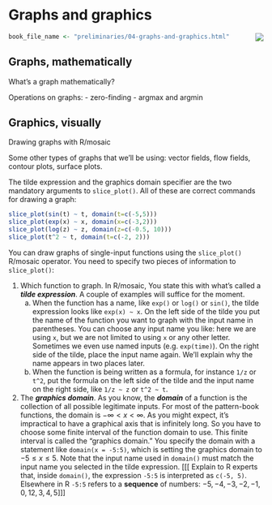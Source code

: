 # Graphs and graphics

<div style="float:right;">[![](www/icons/edit.png)](https://github.com/ProjectMOSAIC/MOSAIC-Calculus/blob/main/Preliminaries/03-graphs-and-graphics.Rmd)</div>

```r
book_file_name <- "preliminaries/04-graphs-and-graphics.html"
```


## Graphs, mathematically

What's a graph mathematically?

Operations on graphs:
- zero-finding
- argmax and argmin

## Graphics, visually

Drawing graphs with R/mosaic

Some other types of graphs that we'll be using: vector fields, flow fields, contour plots, surface plots.

The tilde expression and the graphics domain specifier are the two mandatory arguments to `slice_plot()`. All of these are correct commands for drawing a graph:

```r
slice_plot(sin(t) ~ t, domain(t=c(-5,5)))
slice_plot(exp(x) ~ x, domain(x=c(-3,2)))
slice_plot(log(z) ~ z, domain(z=c(-0.5, 10)))
slice_plot(t^2 ~ t, domain(t=c(-2, 2)))
```


You can draw graphs of single-input functions using the `slice_plot()` R/mosaic operator. You need to specify two pieces of information to `slice_plot()`:

1. Which function to graph. In R/mosaic, You state this with what's called a ***tilde expression***. A couple of examples will suffice for the moment.
    a. When the function has a name, like `exp()` or `log()` or `sin()`, the tilde expression looks like `exp(x) ~ x`. On the left side of the tilde you put the name of the function you want to graph with the input name in parentheses. You can choose any input name you like: here we are using `x`, but we are not limited to using `x` or any other letter. Sometimes we even use named inputs (e.g. `exp(time)`). On the right side of the tilde, place the input name again. We'll explain why the name appears in two places later.
    b. When the function is being written as a formula, for instance `1/z` or `t^2`, put the formula on the left side of the tilde and the input name on the right side, like `1/z ~ z` or `t^2 ~ t`.
2. The ***graphics domain***. As you know, the ***domain*** of a function is the collection of all possible legitimate inputs. For most of the pattern-book functions, the domain is $-\infty < x < \infty$. As you might expect, it's impractical to have a graphical axis that is infinitely long. So you have to choose some finite interval of the function domain to use. This finite interval is called the "graphics domain." You specify the domain with a statement like `domain(x = -5:5)`, which is setting the graphics domain to $-5 \leq x \leq 5$. Note that the input name used in `domain()` must match the input name you selected in the tilde expression. [[[ Explain to R experts that, inside `domain()`, the expression `-5:5` is interpreted as `c(-5, 5)`. Elsewhere in R `-5:5` refers to a **sequence** of numbers: $-5, -4, -3, -2, -1, 0, 1 2, 3, 4, 5$]]]


